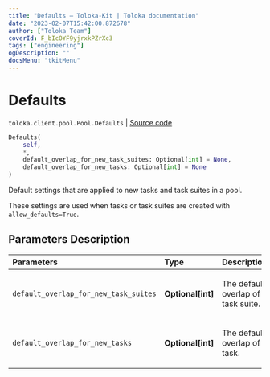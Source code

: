```yaml
---
title: "Defaults — Toloka-Kit | Toloka documentation"
date: "2023-02-07T15:42:00.872678"
author: ["Toloka Team"]
coverId: F_bIcOYF9yjrxkPZrXc3
tags: ["engineering"]
ogDescription: ""
docsMenu: "tkitMenu"
---
```


# Defaults
`toloka.client.pool.Pool.Defaults` | [Source code](https://github.com/Toloka/toloka-kit/blob/v1.1.3/src/client/pool/__init__.py#L150)

```python
Defaults(
    self,
    *,
    default_overlap_for_new_task_suites: Optional[int] = None,
    default_overlap_for_new_tasks: Optional[int] = None
)
```

Default settings that are applied to new tasks and task suites in a pool.

These settings are used when tasks or task suites are created with `allow_defaults=True`.

## Parameters Description

| Parameters | Type | Description |
| :----------| :----| :-----------|
`default_overlap_for_new_task_suites`|**Optional\[int\]**|<p>The default overlap of a task suite.</p>
`default_overlap_for_new_tasks`|**Optional\[int\]**|<p>The default overlap of a task.</p>